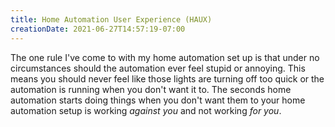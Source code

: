 ```yaml
---
title: Home Automation User Experience (HAUX)
creationDate: 2021-06-27T14:57:19-07:00
---
```


<PostHeader slug="haux" />

The one rule I've come to with my home automation set up is that under no circumstances should the automation ever feel stupid or annoying.  This means you should never feel like those lights are turning off too quick or the automation is running when you don't want it to. The seconds home automation starts doing things when you don't want them to your home automation setup is working _against you_ and not working _for you_.